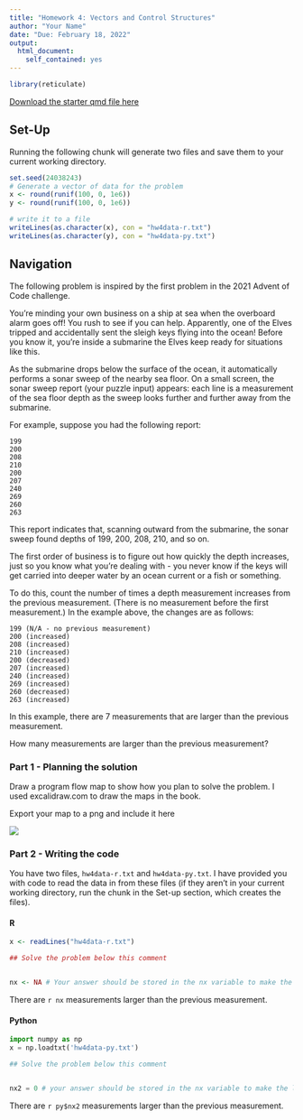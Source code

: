 ```yaml
---
title: "Homework 4: Vectors and Control Structures"
author: "Your Name"
date: "Due: February 18, 2022"
output: 
  html_document:
    self_contained: yes
---
```


```r
library(reticulate)
```

[Download the starter qmd file here](4-vectors.qmd)

## Set-Up

Running the following chunk will generate two files and save them to your current working directory.

```r
set.seed(24038243)
# Generate a vector of data for the problem
x <- round(runif(100, 0, 1e6))
y <- round(runif(100, 0, 1e6))

# write it to a file
writeLines(as.character(x), con = "hw4data-r.txt")
writeLines(as.character(y), con = "hw4data-py.txt")
```

## Navigation

The following problem is inspired by the first problem in the 2021 Advent of Code challenge.

You're minding your own business on a ship at sea when the overboard alarm goes off! You rush to see if you can help. Apparently, one of the Elves tripped and accidentally sent the sleigh keys flying into the ocean! Before you know it, you're inside a submarine the Elves keep ready for situations like this.


As the submarine drops below the surface of the ocean, it automatically performs a sonar sweep of the nearby sea floor. On a small screen, the sonar sweep report (your puzzle input) appears: each line is a measurement of the sea floor depth as the sweep looks further and further away from the submarine.

For example, suppose you had the following report:

```
199
200
208
210
200
207
240
269
260
263
```

This report indicates that, scanning outward from the submarine, the sonar sweep found depths of 199, 200, 208, 210, and so on.

The first order of business is to figure out how quickly the depth increases, just so you know what you're dealing with - you never know if the keys will get carried into deeper water by an ocean current or a fish or something.

To do this, count the number of times a depth measurement increases from the previous measurement. (There is no measurement before the first measurement.) In the example above, the changes are as follows:

```
199 (N/A - no previous measurement)
200 (increased)
208 (increased)
210 (increased)
200 (decreased)
207 (increased)
240 (increased)
269 (increased)
260 (decreased)
263 (increased)
```

In this example, there are 7 measurements that are larger than the previous measurement.

How many measurements are larger than the previous measurement? 

### Part 1 - Planning the solution

Draw a program flow map to show how you plan to solve the problem. I used excalidraw.com to draw the maps in the book.

Export your map to a png and include it here

![](program-flow-map.png)


### Part 2 - Writing the code


You have two files, `hw4data-r.txt` and `hw4data-py.txt`. I have provided you with code to read the data in from these files (if they aren't in your current working directory, run the chunk in the Set-up section, which creates the files).

#### R 

```r
x <- readLines("hw4data-r.txt")

## Solve the problem below this comment


nx <- NA # Your answer should be stored in the nx variable to make the line below this chunk work
```

There are `r nx` measurements larger than the previous measurement.

#### Python

```python
import numpy as np
x = np.loadtxt('hw4data-py.txt')

## Solve the problem below this comment


nx2 = 0 # your answer should be stored in the nx variable to make the line below this chunk work

```

There are `r py$nx2` measurements larger than the previous measurement.